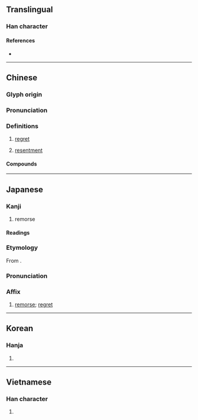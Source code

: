 {{character info}}
==Translingual==

===Han character===
{{Han char|rn=61|rad=心|as=13|sn=16|four=93035|canj=PIRP|ids=⿰忄感}}

====References====
* {{Han ref|kx=0405.040|dkj=11312|dj=0745.150|hdz=42360.120|uh=61BE|ud=25022|bh=BED1|bd=48849}}

----

==Chinese==
{{zh-forms|alt=⿰忄⿱干心:second-round simplified}}

===Glyph origin===
{{Han etym}}

===Pronunciation===
{{zh-pron
|m=hàn
|c=ham6
|mn=hām
|mc=y
|oc=y
|cat=
}}

===Definitions===
{{zh-hanzi}}

# [[regret]]
# {{lb|zh|literary}} [[resentment]]

====Compounds====
{{zh-der|宿憾|抱憾|憾恨|抱憾終生|欿憾|憾事|無憾|終身遺憾|遺珠之憾|遺憾|缺憾|釋憾}}

----

==Japanese==

===Kanji===
{{ja-kanji|grade=c|rs=心13}}

# remorse

====Readings====
{{ja-readings
|goon=ごん
|kanon=かん
|kun=うら-む
}}

===Etymology===
{{ja-kanjitab|かん|yomi=kanon}}
From {{der|ja|ltc|sort=かん|-}} {{ltc-l|憾}}.

===Pronunciation===
{{ja-pron|かん|y=kanon}}

===Affix===
{{ja-pos|affix|かん}}

# [[remorse]]; [[regret]]

----

==Korean==

===Hanja===
{{ko-hanja|감}}

# {{rfdef|ko|sort=心13}}

----

==Vietnamese==

===Han character===
{{vi-readings|readings=hám,hóm,gớm|rs=心13}}

# {{rfdef|vi|sort=心13}}
